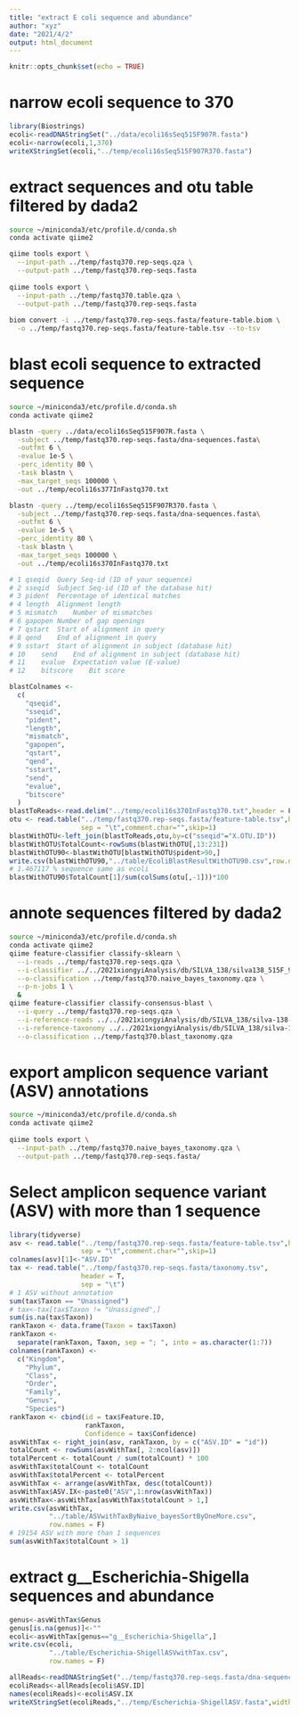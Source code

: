 ```yaml
---
title: "extract E coli sequence and abundance"
author: "xyz"
date: "2021/4/2"
output: html_document
---
```


```r
knitr::opts_chunk$set(echo = TRUE)
```

# narrow ecoli sequence to 370

```r
library(Biostrings)
ecoli<-readDNAStringSet("../data/ecoli16sSeq515F907R.fasta")
ecoli<-narrow(ecoli,1,370)
writeXStringSet(ecoli,"../temp/ecoli16sSeq515F907R370.fasta")
```

# extract sequences and otu table filtered by dada2

```bash
source ~/miniconda3/etc/profile.d/conda.sh
conda activate qiime2

qiime tools export \
  --input-path ../temp/fastq370.rep-seqs.qza \
  --output-path ../temp/fastq370.rep-seqs.fasta
  
qiime tools export \
  --input-path ../temp/fastq370.table.qza \
  --output-path ../temp/fastq370.rep-seqs.fasta
  
biom convert -i ../temp/fastq370.rep-seqs.fasta/feature-table.biom \
  -o ../temp/fastq370.rep-seqs.fasta/feature-table.tsv --to-tsv

```

# blast ecoli sequence to extracted sequence

```bash
source ~/miniconda3/etc/profile.d/conda.sh
conda activate qiime2

blastn -query ../data/ecoli16sSeq515F907R.fasta \
  -subject ../temp/fastq370.rep-seqs.fasta/dna-sequences.fasta\
  -outfmt 6 \
  -evalue 1e-5 \
  -perc_identity 80 \
  -task blastn \
  -max_target_seqs 100000 \
  -out ../temp/ecoli16s377InFastq370.txt

blastn -query ../temp/ecoli16sSeq515F907R370.fasta \
  -subject ../temp/fastq370.rep-seqs.fasta/dna-sequences.fasta\
  -outfmt 6 \
  -evalue 1e-5 \
  -perc_identity 80 \
  -task blastn \
  -max_target_seqs 100000 \
  -out ../temp/ecoli16s370InFastq370.txt
```

```r
# 1	qseqid	Query Seq-id (ID of your sequence)
# 2	sseqid	Subject Seq-id (ID of the database hit)
# 3	pident	Percentage of identical matches
# 4	length	Alignment length
# 5	mismatch	Number of mismatches
# 6	gapopen	Number of gap openings
# 7	qstart	Start of alignment in query
# 8	qend	End of alignment in query
# 9	sstart	Start of alignment in subject (database hit)
# 10	send	End of alignment in subject (database hit)
# 11	evalue	Expectation value (E-value)
# 12	bitscore	Bit score

blastColnames <-
  c(
    "qseqid",
    "sseqid",
    "pident",
    "length",
    "mismatch",
    "gapopen",
    "qstart",
    "qend",
    "sstart",
    "send",
    "evalue",
    "bitscore"
  )
blastToReads<-read.delim("../temp/ecoli16s370InFastq370.txt",header = F)
otu <- read.table("../temp/fastq370.rep-seqs.fasta/feature-table.tsv",header = T,
                  sep = "\t",comment.char="",skip=1)
blastWithOTU<-left_join(blastToReads,otu,by=c("sseqid"="X.OTU.ID"))
blastWithOTU$TotalCount<-rowSums(blastWithOTU[,13:231])
blastWithOTU90<-blastWithOTU[blastWithOTU$pident>90,]
write.csv(blastWithOTU90,"../table/EcoliBlastResultWithOTU90.csv",row.names = F)
# 1.467117 % sequence same as ecoli
blastWithOTU90$TotalCount[1]/sum(colSums(otu[,-1]))*100
```

# annote sequences filtered by dada2

```bash
source ~/miniconda3/etc/profile.d/conda.sh
conda activate qiime2
qiime feature-classifier classify-sklearn \
  --i-reads ../temp/fastq370.rep-seqs.qza \
  --i-classifier ../../2021xiongyiAnalysis/db/SILVA_138/silva138_515F_907R_classifier.qza \
  --o-classification ../temp/fastq370.naive_bayes_taxonomy.qza \
  --p-n-jobs 1 \
  &
qiime feature-classifier classify-consensus-blast \
  --i-query ../temp/fastq370.rep-seqs.qza \
  --i-reference-reads ../../2021xiongyiAnalysis/db/SILVA_138/silva-138-99-seqs.qza \
  --i-reference-taxonomy ../../2021xiongyiAnalysis/db/SILVA_138/silva-138-99-tax.qza \
  --o-classification ../temp/fastq370.blast_taxonomy.qza
```

# export amplicon sequence variant (ASV) annotations

```bash
source ~/miniconda3/etc/profile.d/conda.sh
conda activate qiime2
  
qiime tools export \
  --input-path ../temp/fastq370.naive_bayes_taxonomy.qza \
  --output-path ../temp/fastq370.rep-seqs.fasta/
```

# Select amplicon sequence variant (ASV) with more than 1 sequence

```r
library(tidyverse)
asv <- read.table("../temp/fastq370.rep-seqs.fasta/feature-table.tsv",header = T,
                  sep = "\t",comment.char="",skip=1)
colnames(asv)[1]<-"ASV.ID"
tax <- read.table("../temp/fastq370.rep-seqs.fasta/taxonomy.tsv",
                  header = T,
                  sep = "\t")
# 1 ASV without annotation
sum(tax$Taxon == "Unassigned")
# tax<-tax[tax$Taxon != "Unassigned",]
sum(is.na(tax$Taxon))
rankTaxon <- data.frame(Taxon = tax$Taxon)
rankTaxon <-
  separate(rankTaxon, Taxon, sep = "; ", into = as.character(1:7))
colnames(rankTaxon) <-
  c("Kingdom",
    "Phylum",
    "Class",
    "Order",
    "Family",
    "Genus",
    "Species")
rankTaxon <- cbind(id = tax$Feature.ID,
                   rankTaxon,
                   Confidence = tax$Confidence)
asvWithTax <- right_join(asv, rankTaxon, by = c("ASV.ID" = "id"))
totalCount <- rowSums(asvWithTax[, 2:ncol(asv)])
totalPercent <- totalCount / sum(totalCount) * 100
asvWithTax$totalCount <- totalCount
asvWithTax$totalPercent <- totalPercent
asvWithTax <- arrange(asvWithTax, desc(totalCount))
asvWithTax$ASV.IX<-paste0("ASV",1:nrow(asvWithTax))
asvWithTax<-asvWithTax[asvWithTax$totalCount > 1,]
write.csv(asvWithTax,
          "../table/ASVwithTaxByNaive_bayesSortByOneMore.csv",
          row.names = F)
# 19154 ASV with more than 1 sequences 
sum(asvWithTax$totalCount > 1)
```

# extract  g__Escherichia-Shigella sequences and abundance

```r
genus<-asvWithTax$Genus
genus[is.na(genus)]<-""
ecoli<-asvWithTax[genus=="g__Escherichia-Shigella",]
write.csv(ecoli,
          "../table/Escherichia-ShigellASVwithTax.csv",
          row.names = F)

allReads<-readDNAStringSet("../temp/fastq370.rep-seqs.fasta/dna-sequences.fasta")
ecoliReads<-allReads[ecoli$ASV.ID]
names(ecoliReads)<-ecoli$ASV.IX
writeXStringSet(ecoliReads,"../temp/Escherichia-ShigellASV.fasta",width=20000)
```


